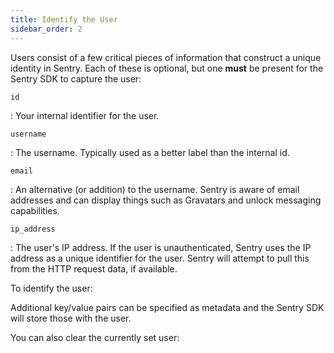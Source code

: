 ```yaml
---
title: Identify the User
sidebar_order: 2
---
```

Users consist of a few critical pieces of information that construct a unique identity in Sentry. Each of these is optional, but one **must** be present for the Sentry SDK to capture the user:

`id`

: Your internal identifier for the user.

`username`

: The username. Typically used as a better label than the internal id.

`email`

: An alternative (or addition) to the username. Sentry is aware of email addresses and can display things such as Gravatars and unlock messaging capabilities.

`ip_address`

: The user's IP address. If the user is unauthenticated, Sentry uses the IP address as a unique identifier for the user. Sentry will attempt to pull this from the HTTP request data, if available.

To identify the user:

<PlatformContent includePath="set-user" />

Additional key/value pairs can be specified as metadata and the Sentry SDK will store those with the user.

<PlatformContent includePath="unset-user">
<markdown>

You can also clear the currently set user:

</markdown>
</PlatformContent>
